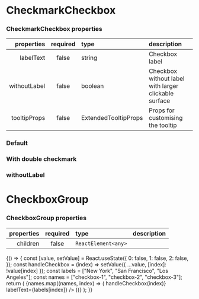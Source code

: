 
<Meta title="Forms/CheckmarkCheckbox" component={CheckmarkCheckbox} />

# CheckmarkCheckbox

### CheckmarkCheckbox properties

|      properties | required | type                 | description                                          |
| --------------: | :------: | :------------------- | :--------------------------------------------------- |
|       labelText |  false   | string               | Checkbox label                                       |
|    withoutLabel |  false   | boolean              | Checkbox without label with larger clickable surface |
|    tooltipProps |  false   | ExtendedTooltipProps | Props for customising the tooltip                    |

### Default

<Canvas>
  <Story name="simple">
    <FlexContainer
      style={{
        padding: "3rem",
      }}
    >
      <CheckmarkCheckbox id="checkbox-1" labelText="GNUI Checkbox" tooltipProps={{showTimeout: 400}} />
    </FlexContainer>
  </Story>
</Canvas>

### With double checkmark

<Canvas>
  <Story name="double">
    <FlexContainer
      style={{
        padding: "3rem",
      }}
    >
      <CheckmarkCheckbox id="checkbox-2" labelText="GNUI Checkbox" double tooltipProps={{showTimeout: 400}} />
    </FlexContainer>
  </Story>
</Canvas>


### withoutLabel

<Canvas>
  <Story name="withoutLabel">
    <FlexContainer
      style={{
        padding: "3rem",
      }}
    >
      <CheckmarkCheckbox withoutLabel id="checkbox-5" tooltipProps={{showTimeout: 400}} />
    </FlexContainer>
  </Story>
</Canvas>

# CheckboxGroup

### CheckboxGroup properties

| properties | required | type                | description |
| ---------: | :------: | :------------------ | :---------- |
|   children |  false   | `ReactElement<any>` |             |

<Canvas>
  <Story name="group">
      {() => {
        const [value, setValue] = React.useState({
          0: false,
          1: false,
          2: false,
        });
        const handleCheckbox = (index) =>
          setValue({ ...value, [index]: !value[index] });
        const labels = ["New York", "San Francisco", "Los Angeles"];
        const names = ["checkbox-1", "checkbox-2", "checkbox-3"];
        return (
          <FlexContainer
            just
            style={{
              padding: "3rem",
            }}
          >
            <CheckboxGroup name="gnui-checkbox-group">
              {names.map((names, index) => (
                <CheckmarkCheckbox
                  id={names[index]}
                  onChange={() => handleCheckbox(index)}
                  labelText={labels[index]}
                />
              ))}
            </CheckboxGroup>
          </FlexContainer>
        );
      }}
  </Story>
</Canvas>
